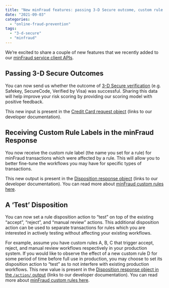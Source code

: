 ```yaml
---
title: "New minFraud features: passing 3-D Secure outcome, custom rule label in minFraud response, “test” disposition for custom rules"
date: "2021-09-03"
categories:
  - "online-fraud-prevention"
tags:
  - "3-d-secure"
  - "minfraud"
---
```


We’re excited to share a couple of new features that we recently added to our
[minFraud service client
APIs](https://dev.maxmind.com/minfraud/api-documentation?lang=en#api-clients).

## Passing 3-D Secure Outcomes

You can now send us whether the outcome of [3-D Secure
verification](https://en.wikipedia.org/wiki/3-D_Secure) (e.g. Safekey,
SecureCode, Verified by Visa) was successful. Sharing this data will help
improve your risk scoring by providing our scoring model with positive feedback.

This new input is present in the [Credit Card request
object](https://dev.maxmind.com/minfraud/api-documentation/requests?lang=en#schema--request--credit-card__was_3d_secure_successful)
(links to our developer documentation).

## Receiving Custom Rule Labels in the minFraud Response

You now receive the custom rule label (the name you set for a rule) for minFraud
transactions which were affected by a rule. This will allow you to better
fine-tune the workflows you may have for specific types of transactions.

This new output is present in the [Disposition response
object](https://dev.maxmind.com/minfraud/api-documentation/responses?lang=en#schema--response--disposition__rule_label)
(links to our developer documentation). You can read more about [minFraud custom
rules
here](https://support.maxmind.com/hc/en-us/articles/4408801942811-Use-Custom-Rules-and-Dispositions).

## A ‘Test’ Disposition

You can now set a rule disposition action to “test” on top of the existing
“accept”, “reject”, and “manual review” actions. This additional disposition
action can be used to separate transactions for rules which you are interested
in actively testing without affecting your existing workflows.

For example, assume you have custom rules A, B, C that trigger accept, reject,
and manual review workflows respectively in your production system. If you would
like to observe the effect of a new custom rule D for some period of time before
full use in production, you may choose to set its disposition action to “test”
as to not interfere with existing production workflows. This new value is
present in the [Disposition response object in the `/action/`
output](https://dev.maxmind.com/minfraud/api-documentation/responses?lang=en#schema--response--disposition__action)
(links to our developer documentation). You can read more about [minFraud custom
rules
here](https://support.maxmind.com/hc/en-us/articles/4408801942811-Use-Custom-Rules-and-Dispositions).

